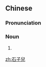 {{also|石子儿}}
==Chinese==
{{zh-forms|s=石子儿|type=21}}

===Pronunciation===
{{zh-pron
|m=shízǐr
|cat=n
}}

===Noun===
{{zh-noun}}

# {{lb|zh|Mandarin}} {{erhua form}}

[[zh:石子兒]]